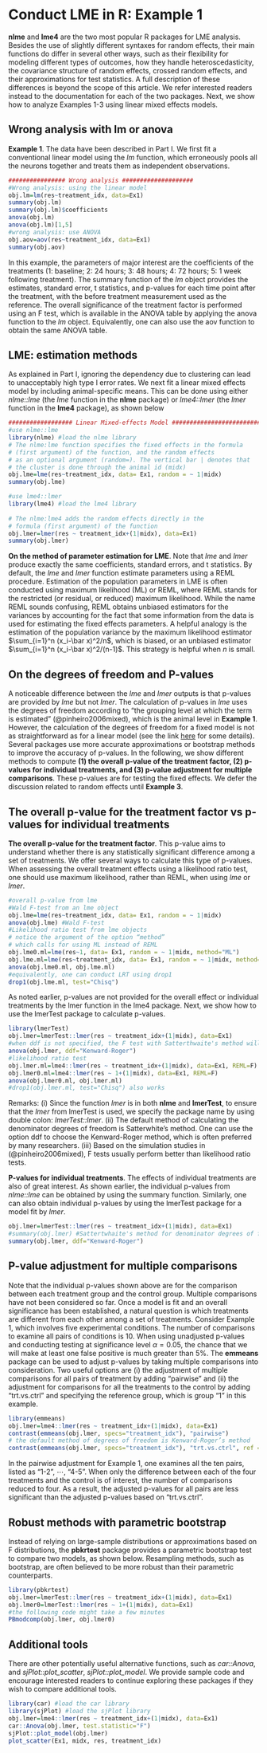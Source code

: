 # Conduct LME in R: Example 1

__nlme__ and __lme4__ are the two most popular R packages for LME analysis. Besides the use of slightly different syntaxes for random effects, their main functions do differ in several other ways, such as their flexibility for modeling different types of outcomes, how they handle heteroscedasticity, the covariance structure of random effects, crossed random effects, and their approximations for test statistics. A full description of these differences is beyond the scope of this article. We refer interested readers instead to the documentation for each of the two packages. Next, we show how to analyze Examples 1-3 using linear mixed effects models.

## Wrong analysis with lm or anova
__Example 1__. The data have been described in Part I. We first fit a conventional linear model using the _lm_ function, which erroneously pools all the neurons together and treats them as independent observations.

```{r}
################ Wrong analysis ####################
#Wrong analysis: using the linear model
obj.lm=lm(res~treatment_idx, data=Ex1)
summary(obj.lm)
summary(obj.lm)$coefficients
anova(obj.lm)
anova(obj.lm)[1,5]
#wrong analysis: use ANOVA
obj.aov=aov(res~treatment_idx, data=Ex1)
summary(obj.aov)
```

In this example, the parameters of major interest are the coefficients of the treatments (1: baseline; 2: 24 hours; 3: 48 hours; 4: 72 hours; 5: 1 week following treatment). The summary function of the _lm_ object provides the estimates, standard error, t statistics, and p-values for each time point after the treatment, with the before treatment measurement used as the reference. The overall significance of the treatment factor is performed using an F test, which is available in the ANOVA table by applying the anova function to the _lm_ object. Equivalently, one can also use the aov function to obtain the same ANOVA table.

## LME: estimation methods
As explained in Part I, ignoring the dependency due to clustering can lead to unacceptably high type I error rates. We next fit a linear mixed effects model by including animal-specific means. This can be done using either _nlme::lme_ (the _lme_ function in the __nlme__ package) or _lme4::lmer_ (the _lmer_ function in the __lme4__ package), as shown below

```{r}
################## Linear Mixed-effects Model ###########################
#use nlme::lme
library(nlme) #load the nlme library
# The nlme:lme function specifies the fixed effects in the formula
# (first argument) of the function, and the random effects
# as an optional argument (random=). The vertical bar | denotes that
# the cluster is done through the animal id (midx)
obj.lme=lme(res~treatment_idx, data= Ex1, random = ~ 1|midx)
summary(obj.lme)

#use lme4::lmer
library(lme4) #load the lme4 library
 
# The nlme:lme4 adds the random effects directly in the
# formula (first argument) of the function
obj.lmer=lmer(res ~ treatment_idx+(1|midx), data=Ex1)
summary(obj.lmer)
```

__On the method of parameter estimation for LME__. Note that _lme_ and _lmer_ produce exactly the same coefficients, standard errors, and t statistics. By default, the _lme_ and _lmer_ function estimate parameters using a REML procedure. Estimation of the population parameters in LME is often conducted using maximum likelihood (ML) or REML, where REML stands for the restricted (or residual, or reduced) maximum likelihood. While the name REML sounds confusing, REML obtains unbiased estimators for the variances by accounting for the fact that some information from the data is used for estimating the fixed effects parameters. A helpful analogy is the estimation of the population variance by the maximum likelihood estimator $\sum_{i=1}^n (x_i-\bar x)^2/n$, which is biased, or an unbiased estimator $\sum_{i=1}^n (x_i-\bar x)^2/(n-1)$. This strategy is helpful when $n$ is small.

## On the degrees of freedom and P-values
A noticeable difference between the _lme_ and _lmer_ outputs is that p-values are provided by _lme_ but not _lmer_. The calculation of p-values in _lme_ uses the degrees of freedom according to “the grouping level at which the term is estimated” (@pinheiro2006mixed), which is the animal level in __Example 1__. However, the calculation of the degrees of freedom for a fixed model is not as straightforward as for a linear model (see the link [here](https://stat.ethz.ch/pipermail/r-help/2006-May/094765.html) for some details). Several packages use more accurate approximations or bootstrap methods to improve the accuracy of p-values. In the following, we show different methods to compute __(1) the overall p-value of the treatment factor, (2) p-values for individual treatments, and (3) p-value adjustment for multiple comparisons__. These p-values are for testing the fixed effects. We defer the discussion related to random effects until __Example 3__.

## The overall p-value for the treatment factor vs p-values for individual treatments
__The overall p-value for the treatment factor__. This p-value aims to understand whether there is any statistically significant difference among a set of treatments. We offer several ways to calculate this type of p-values. When assessing the overall treatment effects using a likelihood ratio test, one should use maximum likelihood, rather than REML, when using _lme_ or _lmer_.
```{r}
#overall p-value from lme
#Wald F-test from an lme object
obj.lme=lme(res~treatment_idx, data= Ex1, random = ~ 1|midx)
anova(obj.lme) #Wald F-test
#Likelihood ratio test from lme objects
# notice the argument of the option “method”
# which calls for using ML instead of REML
obj.lme0.ml=lme(res~1, data= Ex1, random = ~ 1|midx, method="ML")
obj.lme.ml=lme(res~treatment_idx, data= Ex1, random = ~ 1|midx, method="ML")
anova(obj.lme0.ml, obj.lme.ml)
#equivalently, one can conduct LRT using drop1
drop1(obj.lme.ml, test="Chisq")
```

As noted earlier, p-values are not provided for the overall effect or individual treatments by the lmer function in the lme4 package. Next, we show how to use the lmerTest package to calculate p-values.
```{r}
library(lmerTest)
obj.lmer=lmerTest::lmer(res ~ treatment_idx+(1|midx), data=Ex1)
#when ddf is not specified, the F test with Satterthwaite's method will be use
anova(obj.lmer, ddf="Kenward-Roger")
#likelihood ratio test
obj.lmer.ml=lme4::lmer(res ~ treatment_idx+(1|midx), data=Ex1, REML=F)
obj.lmer0.ml=lme4::lmer(res ~ 1+(1|midx), data=Ex1, REML=F)
anova(obj.lmer0.ml, obj.lmer.ml)
#drop1(obj.lmer.ml, test="Chisq") also works
```

Remarks: (i) Since the function _lmer_ is in both __nlme__ and __lmerTest__, to ensure that the _lmer_ from lmerTest is used, we specify the package name by using double colon: _lmerTest::lmer_. (ii) The default method of calculating the denominator degrees of freedom is Satterwhite’s method. One can use the option ddf to choose the Kenward-Roger method, which is often preferred by many researchers. (iii) Based on the simulation studies in (@pinheiro2006mixed), F tests usually perform better than likelihood ratio tests.

__P-values for individual treatments__. The effects of individual treatments are also of great interest. As shown earlier, the individual p-values from _nlme::lme_ can be obtained by using the summary function. Similarly, one can also obtain individual p-values by using the lmerTest package for a model fit by _lmer_.
```{r}
obj.lmer=lmerTest::lmer(res ~ treatment_idx+(1|midx), data=Ex1)
#summary(obj.lmer) #Sattertwhaite's method for denominator degrees of freedom
summary(obj.lmer, ddf="Kenward-Roger")
```

## P-value adjustment for multiple comparisons
Note that the individual p-values shown above are for the comparison between each treatment group and the control group. Multiple comparisons have not been considered so far. Once a model is fit and an overall significance has been established, a natural question is which treatments are different from each other among a set of treatments. Consider Example 1, which involves five experimental conditions. The number of comparisons to examine all pairs of conditions is 10. When using unadjusted p-values and conducting testing at significance level $\alpha =0.05$, the chance that we will make at least one false positive is much greater than 5%. The __emmeans__ package can be used to adjust p-values by taking multiple comparisons into consideration. Two useful options are (i) the adjustment of multiple comparisons for all pairs of treatment by adding “pairwise” and (ii) the adjustment for comparisons for all the treatments to the control by adding “trt.vs.ctrl” and specifying the reference group, which is group “1” in this example.
```{r}
library(emmeans)
obj.lmer=lme4::lmer(res ~ treatment_idx+(1|midx), data=Ex1)
contrast(emmeans(obj.lmer, specs="treatment_idx"), "pairwise")
# the default method of degrees of freedom is Kenward-Roger’s method
contrast(emmeans(obj.lmer, specs="treatment_idx"), "trt.vs.ctrl", ref = "1")
```
In the pairwise adjustment for Example 1, one examines all the ten pairs, listed as “1-2”, $\cdots$, “4-5”. When only the difference between each of the four treatments and the control is of interest, the number of comparisons reduced to four. As a result, the adjusted p-values for all pairs are less significant than the adjusted p-values based on “trt.vs.ctrl”.

## Robust methods with parametric bootstrap
Instead of relying on large-sample distributions or approximations based on F distributions, the __pbkrtest__ package provides a parametric bootstrap test to compare two models, as shown below. Resampling methods, such as bootstrap, are often believed to be more robust than their parametric counterparts.
```{r, eval=FALSE}
library(pbkrtest)
obj.lmer=lmerTest::lmer(res ~ treatment_idx+(1|midx), data=Ex1)
obj.lmer0=lmerTest::lmer(res ~ 1+(1|midx), data=Ex1)
#the following code might take a few minutes
PBmodcomp(obj.lmer, obj.lmer0)
```
## Additional tools 
There are other potentially useful alternative functions, such as _car::Anova_, and _sjPlot::plot_scatter_, _sjPlot::plot_model_. We provide sample code and encourage interested readers to continue exploring these packages if they wish to compare additional tools.
```{r, cache=TRUE}
library(car) #load the car library
library(sjPlot) #load the sjPlot library
obj.lmer=lme4::lmer(res ~ treatment_idx+(1|midx), data=Ex1)
car::Anova(obj.lmer, test.statistic="F")
sjPlot::plot_model(obj.lmer)
plot_scatter(Ex1, midx, res, treatment_idx)
```

